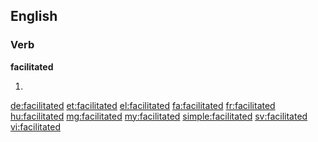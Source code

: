 ==English==

===Verb===
'''facilitated'''

# {{en-past of|facilitate}}

[[de:facilitated]]
[[et:facilitated]]
[[el:facilitated]]
[[fa:facilitated]]
[[fr:facilitated]]
[[hu:facilitated]]
[[mg:facilitated]]
[[my:facilitated]]
[[simple:facilitated]]
[[sv:facilitated]]
[[vi:facilitated]]